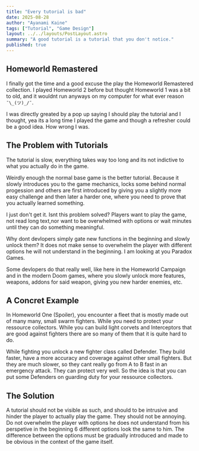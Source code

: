 ```yaml
---
title: "Every tutorial is bad"
date: 2025-08-28
author: "Ayanami Kaine"
tags: ["Tutorial", "Game Design"]
layout: ../../layouts/PostLayout.astro
summary: "A good tutorial is a tutorial that you don't notice."
published: true
---
```


## Homeworld Remastered

I finally got the time and a good excuse the play the Homeworld Remastered collection. I played Homeworld 2 before but thought Homeworld 1 was a bit to old, and it wouldnt run anyways on my computer for what ever reason `¯\_(ツ)_/¯`.

I was directly greated by a pop up saying I should play the tutorial and I thought, yea its a long time I played the game and though a refresher could be a good idea. How wrong I was.

## The Problem with Tutorials

The tutorial is slow, everything takes way too long and its not indictive to what you actually do in the game.

Weirdly enough the normal base game is the better tutorial. Because it slowly introduces you to the game mechanics, locks some behind normal progession and others are first introduced by giving you a slightly more easy challenge and then later a harder one, where you need to prove that you actually learned something.

I just don't get it. Isnt this problem solved? Players want to play the game, not read long text,nor want to be overwhelmed with options or wait minutes until they can do something meaningful.

Why dont devlopers simply gate new functions in the beginning and slowly unlock them? It does not make sense to overwhelm the player with different options he will not understand in the beginning. I am looking at you Paradox Games.

Some devlopers do that really well, like here in the Homeworld Campaign and in the modern Doom games, where you slowly unlock more features, weapons, addons for said weapon, giving you new harder enemies, etc.

## A Concret Example 

In Homeworld One (Spoiler), you encounter a fleet that is mostly made out of many many, small swarm fighters. While you need to protect your ressource collectors. While you can build light corvets and Interceptors that are good against fighters there are so many of them that it is quite hard to do. 

While fighting you unlock a new fighter class called Defender. They build faster, have a more accuracy and coverage against other small fighters. But they are much slower, so they cant really go from A to B fast in an emergency attack. They can protect very well. So the idea is that you can put some Defenders on guarding duty for your ressource collectors.

## The Solution

A tutorial should not be visible as such, and should to be intrusive and hinder the player to actually play the game. They should not be annoying. Do not overwhelm the player with options he does not understand from his perspetive in the beginning 6 different options look the same to him. The difference between the options must be gradually introduced and made to be obvious in the context of the game itself.
